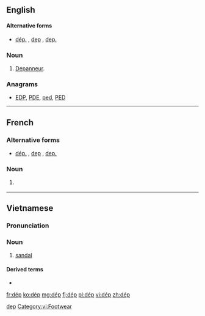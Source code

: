 {{also|dep|DEP|đẹp}}
==English==

====Alternative forms====
* [[dép.]] , [[dep]] , [[dep.]]

===Noun===
{{en-noun}}

# {{label|en|Quebec}} [[depanneur|Depanneur]].

===Anagrams===
* [[EDP#English|EDP]], [[PDE#English|PDE]], [[ped#English|ped]], [[PED#English|PED]]

[[Category:English terms spelled with É|dep]]

----

==French==

===Alternative forms===
* [[dép.]] , [[dep]] , [[dep.]]

===Noun===
{{fr-noun|m|dép}}

# {{label|fr|Canada}} {{abbreviation of|dépanneur|lang=fr}}

----

==Vietnamese==

===Pronunciation===
{{vi-pron}}

===Noun===
{{vi-noun}}

# [[sandal]]

====Derived terms====
* {{l|vi|dép tông}}

{{attention|vi}}

[[Category:vi:Footwear]]

[[fr:dép]]
[[ko:dép]]
[[mg:dép]]
[[fj:dép]]
[[pl:dép]]
[[vi:dép]]
[[zh:dép]]